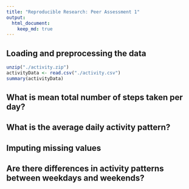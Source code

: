 ```yaml
---
title: "Reproducible Research: Peer Assessment 1"
output: 
  html_document:
    keep_md: true
---
```



## Loading and preprocessing the data
```r
unzip("./activity.zip")
activityData <- read.csv("./activity.csv")
summary(activityData)
```


## What is mean total number of steps taken per day?



## What is the average daily activity pattern?



## Imputing missing values



## Are there differences in activity patterns between weekdays and weekends?
